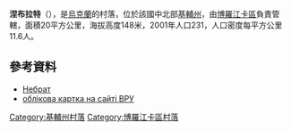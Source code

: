{{coord|50|41|45|N|29|56|48|E|scale:30000|display=title}}

'''涅布拉特'''（{{lang-uk|Небрат}}），是[[烏克蘭|烏克蘭]]的村落，位於該國中北部[[基輔州|基輔州]]，由[[博羅江卡區|博羅江卡區]]負責管轄，面積20平方公里，海拔高度148米，2001年人口231，人口密度每平方公里11.6人。

==參考資料==
* [http://who-is-who.com.ua/bookmaket/msukuivshuna11/9/297.html Небрат]{{dead link|date=2018年3月 |bot=InternetArchiveBot |fix-attempted=yes }}
* [http://gska2.rada.gov.ua/pls/z7502/A005?rdat1=11.04.2015&rf7571=15306 облікова картка на сайті ВРУ]{{dead link|date=2018年3月 |bot=InternetArchiveBot |fix-attempted=yes }}

{{DEFAULTSORT:Небрат}}
[[Category:基輔州村落|Category:基輔州村落]]
[[Category:博羅江卡區村落|Category:博羅江卡區村落]]


{{Kiev-geo-stub}}